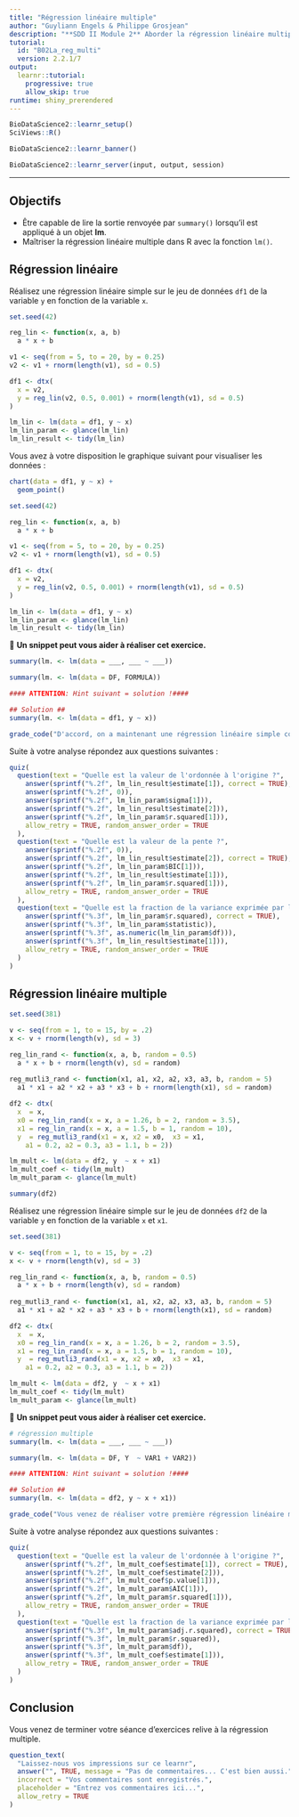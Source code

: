 ```yaml
---
title: "Régression linéaire multiple"
author: "Guyliann Engels & Philippe Grosjean"
description: "**SDD II Module 2** Aborder la régression linéaire multiple dans R."
tutorial:
  id: "B02La_reg_multi"
  version: 2.2.1/7
output: 
  learnr::tutorial:
    progressive: true
    allow_skip: true
runtime: shiny_prerendered
---
```


```r
BioDataScience2::learnr_setup()
SciViews::R()
```

```r
BioDataScience2::learnr_banner()
```

```r
BioDataScience2::learnr_server(input, output, session)
```

------------------------------------------------------------------------

## Objectifs

-   Être capable de lire la sortie renvoyée par `summary()` lorsqu'il est appliqué à un objet **lm**.
-   Maîtriser la régression linéaire multiple dans R avec la fonction `lm()`.

## Régression linéaire

Réalisez une régression linéaire simple sur le jeu de données `df1` de la variable `y` en fonction de la variable `x`.

```r
set.seed(42)

reg_lin <- function(x, a, b)
  a * x + b

v1 <- seq(from = 5, to = 20, by = 0.25)
v2 <- v1 + rnorm(length(v1), sd = 0.5)

df1 <- dtx(
  x = v2,
  y = reg_lin(v2, 0.5, 0.001) + rnorm(length(v1), sd = 0.5)
)

lm_lin <- lm(data = df1, y ~ x)
lm_lin_param <- glance(lm_lin)
lm_lin_result <- tidy(lm_lin)
```

Vous avez à votre disposition le graphique suivant pour visualiser les données :

```r
chart(data = df1, y ~ x) +
  geom_point() 
```

```r
set.seed(42)

reg_lin <- function(x, a, b)
  a * x + b

v1 <- seq(from = 5, to = 20, by = 0.25)
v2 <- v1 + rnorm(length(v1), sd = 0.5)

df1 <- dtx(
  x = v2,
  y = reg_lin(v2, 0.5, 0.001) + rnorm(length(v1), sd = 0.5)
)

lm_lin <- lm(data = df1, y ~ x)
lm_lin_param <- glance(lm_lin)
lm_lin_result <- tidy(lm_lin)
```

💬 **Un snippet peut vous aider à réaliser cet exercice.**

```r
summary(lm. <- lm(data = ___, ___ ~ ___))
```

```r
summary(lm. <- lm(data = DF, FORMULA))

#### ATTENTION: Hint suivant = solution !####
```

```r
## Solution ##
summary(lm. <- lm(data = df1, y ~ x))
```

```r
grade_code("D'accord, on a maintenant une régression linéaire simple comme point de départ.")
```

Suite à votre analyse répondez aux questions suivantes :

```r
quiz(
  question(text = "Quelle est la valeur de l'ordonnée à l'origine ?",
    answer(sprintf("%.2f", lm_lin_result$estimate[1]), correct = TRUE),
    answer(sprintf("%.2f", 0)),
    answer(sprintf("%.2f", lm_lin_param$sigma[1])),
    answer(sprintf("%.2f", lm_lin_result$estimate[2])),
    answer(sprintf("%.2f", lm_lin_param$r.squared[1])),
    allow_retry = TRUE, random_answer_order = TRUE
  ),
  question(text = "Quelle est la valeur de la pente ?",
    answer(sprintf("%.2f", 0)),
    answer(sprintf("%.2f", lm_lin_result$estimate[2]), correct = TRUE),
    answer(sprintf("%.2f", lm_lin_param$BIC[1])),
    answer(sprintf("%.2f", lm_lin_result$estimate[1])),
    answer(sprintf("%.2f", lm_lin_param$r.squared[1])),
    allow_retry = TRUE, random_answer_order = TRUE
  ),
  question(text = "Quelle est la fraction de la variance exprimée par la régression linéaire ?",
    answer(sprintf("%.3f", lm_lin_param$r.squared), correct = TRUE),
    answer(sprintf("%.3f", lm_lin_param$statistic)),
    answer(sprintf("%.3f", as.numeric(lm_lin_param$df))),
    answer(sprintf("%.3f", lm_lin_result$estimate[1])),
    allow_retry = TRUE, random_answer_order = TRUE
  )
)
```

## Régression linéaire multiple

```r
set.seed(381)

v <- seq(from = 1, to = 15, by = .2) 
x <- v + rnorm(length(v), sd = 3)

reg_lin_rand <- function(x, a, b, random = 0.5)
  a * x + b + rnorm(length(v), sd = random)
  
reg_mutli3_rand <- function(x1, a1, x2, a2, x3, a3, b, random = 5)
  a1 * x1 + a2 * x2 + a3 * x3 + b + rnorm(length(x1), sd = random)

df2 <- dtx(
  x  = x,
  x0 = reg_lin_rand(x = x, a = 1.26, b = 2, random = 3.5),
  x1 = reg_lin_rand(x = x, a = 1.5, b = 1, random = 10),
  y  = reg_mutli3_rand(x1 = x, x2 = x0,  x3 = x1,
    a1 = 0.2, a2 = 0.3, a3 = 1.1, b = 2))

lm_mult <- lm(data = df2, y  ~ x + x1)
lm_mult_coef <- tidy(lm_mult)
lm_mult_param <- glance(lm_mult)
```

```r
summary(df2)
```

Réalisez une régression linéaire simple sur le jeu de données `df2` de la variable `y` en fonction de la variable `x` et `x1`.

```r
set.seed(381)

v <- seq(from = 1, to = 15, by = .2) 
x <- v + rnorm(length(v), sd = 3)

reg_lin_rand <- function(x, a, b, random = 0.5)
  a * x + b + rnorm(length(v), sd = random)
  
reg_mutli3_rand <- function(x1, a1, x2, a2, x3, a3, b, random = 5)
  a1 * x1 + a2 * x2 + a3 * x3 + b + rnorm(length(x1), sd = random)

df2 <- dtx(
  x  = x,
  x0 = reg_lin_rand(x = x, a = 1.26, b = 2, random = 3.5),
  x1 = reg_lin_rand(x = x, a = 1.5, b = 1, random = 10),
  y  = reg_mutli3_rand(x1 = x, x2 = x0,  x3 = x1,
    a1 = 0.2, a2 = 0.3, a3 = 1.1, b = 2))

lm_mult <- lm(data = df2, y  ~ x + x1)
lm_mult_coef <- tidy(lm_mult)
lm_mult_param <- glance(lm_mult)
```

💬 **Un snippet peut vous aider à réaliser cet exercice.**

```r
# régression multiple 
summary(lm. <- lm(data = ___, ___ ~ ___))
```

```r
summary(lm. <- lm(data = DF, Y  ~ VAR1 + VAR2))

#### ATTENTION: Hint suivant = solution !####
```

```r
## Solution ## 
summary(lm. <- lm(data = df2, y ~ x + x1))
```

```r
grade_code("Vous venez de réaliser votre première régression linéaire multiple. Elles n'auront bientôt plus de secrets pour vous !")
```

Suite à votre analyse répondez aux questions suivantes :

```r
quiz(
  question(text = "Quelle est la valeur de l'ordonnée à l'origine ?",
    answer(sprintf("%.2f", lm_mult_coef$estimate[1]), correct = TRUE),
    answer(sprintf("%.2f", lm_mult_coef$estimate[2])),
    answer(sprintf("%.2f", lm_mult_coef$p.value[1])),
    answer(sprintf("%.2f", lm_mult_param$AIC[1])),
    answer(sprintf("%.2f", lm_mult_param$r.squared[1])),
    allow_retry = TRUE, random_answer_order = TRUE
  ),
  question(text = "Quelle est la fraction de la variance exprimée par la régression linéaire ?",
    answer(sprintf("%.3f", lm_mult_param$adj.r.squared), correct = TRUE),
    answer(sprintf("%.3f", lm_mult_param$r.squared)),
    answer(sprintf("%.3f", lm_mult_param$df)),
    answer(sprintf("%.3f", lm_mult_coef$estimate[1])),
    allow_retry = TRUE, random_answer_order = TRUE
  )
)
```

## Conclusion

Vous venez de terminer votre séance d'exercices relive à la régression multiple.

```r
question_text(
  "Laissez-nous vos impressions sur ce learnr",
  answer("", TRUE, message = "Pas de commentaires... C'est bien aussi."),
  incorrect = "Vos commentaires sont enregistrés.",
  placeholder = "Entrez vos commentaires ici...",
  allow_retry = TRUE
)
```
